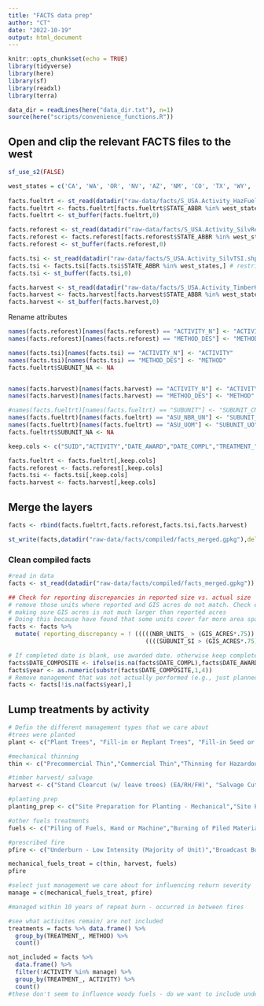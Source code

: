 ```yaml
---
title: "FACTS data prep"
author: "CT"
date: "2022-10-19"
output: html_document
---
```


```r
knitr::opts_chunk$set(echo = TRUE)
library(tidyverse)
library(here)
library(sf)
library(readxl)
library(terra)

data_dir = readLines(here("data_dir.txt"), n=1)
source(here("scripts/convenience_functions.R"))

```

## Open and clip the relevant FACTS files to the west
```r

sf_use_s2(FALSE)

west_states = c('CA', 'WA', 'OR', 'NV', 'AZ', 'NM', 'CO', 'TX', 'WY', 'MT', 'ID', 'UT')
  
facts.fueltrt <- st_read(datadir("raw-data/facts/S_USA.Activity_HazFuelTrt_PL.shp"))
facts.fueltrt <- facts.fueltrt[facts.fueltrt$STATE_ABBR %in% west_states,] # restrict to western states
facts.fueltrt <- st_buffer(facts.fueltrt,0)

facts.reforest <- st_read(datadir("raw-data/facts/S_USA.Activity_SilvReforestation.shp"))
facts.reforest <- facts.reforest[facts.reforest$STATE_ABBR %in% west_states,] # restrict to western states
facts.reforest <- st_buffer(facts.reforest,0)

facts.tsi <- st_read(datadir("raw-data/facts/S_USA.Activity_SilvTSI.shp"))
facts.tsi <- facts.tsi[facts.tsi$STATE_ABBR %in% west_states,] # restrict to western states
facts.tsi <- st_buffer(facts.tsi,0)

facts.harvest <- st_read(datadir("raw-data/facts/S_USA.Activity_TimberHarvest.shp"))
facts.harvest <- facts.harvest[facts.harvest$STATE_ABBR %in% west_states,] # restrict to western states
facts.harvest <- st_buffer(facts.harvest,0)
```

Rename attributes
```r
names(facts.reforest)[names(facts.reforest) == "ACTIVITY_N"] <- "ACTIVITY"
names(facts.reforest)[names(facts.reforest) == "METHOD_DES"] <- "METHOD"

names(facts.tsi)[names(facts.tsi) == "ACTIVITY_N"] <- "ACTIVITY"
names(facts.tsi)[names(facts.tsi) == "METHOD_DES"] <- "METHOD"
facts.fueltrt$SUBUNIT_NA <- NA


names(facts.harvest)[names(facts.harvest) == "ACTIVITY_N"] <- "ACTIVITY"
names(facts.harvest)[names(facts.harvest) == "METHOD_DES"] <- "METHOD"

#names(facts.fueltrt)[names(facts.fueltrt) == "SUBUNIT"] <- "SUBUNIT_CN"
names(facts.fueltrt)[names(facts.fueltrt) == "ASU_NBR_UN"] <- "SUBUNIT_SI"
names(facts.fueltrt)[names(facts.fueltrt) == "ASU_UOM"] <- "SUBUNIT_UO"
facts.fueltrt$SUBUNIT_NA <- NA

keep.cols <- c("SUID","ACTIVITY","DATE_AWARD","DATE_COMPL","TREATMENT_","METHOD","NBR_UNITS_","UOM","DATE_PLANN","COST_PER_U","METHOD","EQUIPMENT_","PRODUCTIVI","TREATMENT_","DATA_SOURC","SUBUNIT","DATA_SOU_1","GIS_ACRES","SHAPE_AREA","NBR_UNITS_","UOM","SUBUNIT_SI","SUBUNIT_UO","SUBUNIT_NA")

facts.fueltrt <- facts.fueltrt[,keep.cols]
facts.reforest <- facts.reforest[,keep.cols]
facts.tsi <- facts.tsi[,keep.cols]
facts.harvest <- facts.harvest[,keep.cols]
```

## Merge the layers
```r

facts <- rbind(facts.fueltrt,facts.reforest,facts.tsi,facts.harvest)

st_write(facts,datadir("raw-data/facts/compiled/facts_merged.gpkg"),delete_dsn=TRUE)

```


### Clean compiled facts
```r
#read in data
facts <- st_read(datadir("raw-data/facts/compiled/facts_merged.gpkg"))
```

```r
## Check for reporting discrepancies in reported size vs. actual size
# remove those units where reported and GIS acres do not match. Check either NBR_UNTIS or SUBUNIT_S and allow either to match
# making sure GIS acres is not much larger than reported acres
# Doing this because have found that some units cover far more area spatially than were really reported to be treated
facts <- facts %>%
  mutate( reporting_discrepancy = ! (((((NBR_UNITS_ > (GIS_ACRES*.75)) ) | ((NBR_UNITS_ > (GIS_ACRES - 25)) ))) |
                                       ((((SUBUNIT_SI > (GIS_ACRES*.75)) ) | ((SUBUNIT_SI > (GIS_ACRES - 25)) )))) )

# If completed date is blank, use awarded date. otherwise keep completed date as it was.
facts$DATE_COMPOSITE <- ifelse(is.na(facts$DATE_COMPL),facts$DATE_AWARD %>% as.character,facts$DATE_COMPL %>% as.character)
facts$year <- as.numeric(substr(facts$DATE_COMPOSITE,1,4))
# Remove management that was not actually performed (e.g., just planned)
facts <- facts[!is.na(facts$year),]
```

## Lump treatments by activity
```r

# Defin the different management types that we care about
#trees were planted
plant <- c("Plant Trees", "Fill-in or Replant Trees", "Fill-in Seed or Reseed Trees")

#mechanical thinning
thin <- c("Precommercial Thin","Commercial Thin","Thinning for Hazardous Fuels Reduction","Single-tree Selection Cut (UA/RH/FH)", "Inland Fish Thinning for Fish Habitat Improvement", "Liberation Cut", "Precommercial thinning for visual", "Wildlife Habitat Precommercial thinning", "Anadromous Fish Thinning for Fish Habitat Improvement", "Site Preparation for Natural Regeneration - Other", "Site Preparation for Planting - Other", "Site Preparation for Seeding - Other", "Tree Release and Weed")

#timber harvest/ salvage
harvest <- c("Stand Clearcut (w/ leave trees) (EA/RH/FH)", "Salvage Cut (intermediate treatment, not regeneration)","Stand Clearcut (EA/RH/FH)","Patch Clearcut (EA/RH/FH)","Overstory Removal Cut (from advanced regeneration) (EA/RH/FH)","Sanitation Cut","Group Selection Cut (UA/RH/FH)","Overstory Removal Cut (from advanced regeneration) (EA/RH/FH)","Seed-tree Seed Cut (with and without leave trees) (EA/RH/NFH)","Shelterwood Removal Cut (EA/NRH/FH)", "Shelterwood Preparatory Cut (EA/NRH/NFH)", "Improvement Cut", "Shelterwood Establishment Cut (with or without leave trees) (EA/RH/NFH)", "Seed-tree Final Cut (EA/NRH/FH)", "Fuel Break", "Harvest Without Restocking", "Patch Clearcut (w/ leave trees) (EA/RH/FH)", "Recreation Removal of hazard trees and snags - Area", "Seed-tree Preparatory Cut (EA/NRH/NFH)", "Seed-tree Removal Cut (w/ leave trees) (EA/NRH/FH)", "Shelterwood Removal Cut (w/ leave trees) (EA/NRH/FH)", "Two-aged Coppice Cut (w/res) (2A/RH/FH)","Two-aged Preparatory Cut (w/res) (2A/NRH/NFH)", "Two-aged Seed-tree Seed and Removal Cut (w/res) (2A/RH/FH)", "Two-aged Shelterwood Establishment and Removal Cut (w/ res) (2A/RH/FH)", "Two-aged Shelterwood Establishment Cut (w/res) (2A/RH/NFH)", "Two-aged Stand Clearcut (w/res) (2A/RH/FH)", "Wildlife Habitat Intermediate cut", "Wildlife Habitat Regeneration cut", "Coppice Cut (EA/RH/FH)", "Coppice Cut (w/leave trees) (EA/RH/FH)", "Two-aged Shelterwood Final Removal Cut (w/res) (2A/NRH/FH)", "Shelterwood Staged Removal Cut (EA/NRH/NFH)", "Two-aged Patch Clearcut (w/res) (2A/RH/FH)")

#planting prep
planting_prep <- c("Site Preparation for Planting - Mechanical","Site Preparation for Planting - Manual","Site Preparation for Planting - Burning", "Site Preparation for Planting - Other","Site Preparation for Natural Regeneration - Manual","Site Preparation for Natural Regeneration - Burning", "Slashing - Pre-Site Preparation", "Tree Release and Weed","Control of Understory Vegetation")

#other fuels treatments
fuels <- c("Piling of Fuels, Hand or Machine","Burning of Piled Material","Yarding - Removal of Fuels by Carrying or Dragging","Rearrangement of Fuels","Chipping of Fuels","Compacting/Crushing of Fuels","Pruning to Raise Canopy Height and Discourage Crown Fire","Prune", "Wildlife Habitat Slash treatment", "Wildlife Habitat Mechanical treatment")

#prescribed fire       
pfire <- c("Underburn - Low Intensity (Majority of Unit)","Broadcast Burning - Covers a majority of the unit", "Control of Understory Vegetation- Burning", "Jackpot Burning - Scattered concentrations", "Natural regeneration - prescribed fire", "Wildlife Habitat Prescribed fire")

mechanical_fuels_treat = c(thin, harvest, fuels)
pfire

#select just management we care about for influencing reburn severity
manage = c(mechanical_fuels_treat, pfire)

#managed within 10 years of repeat burn - occurred in between fires

#see what activites remain/ are not included
treatments = facts %>% data.frame() %>%
  group_by(TREATMENT_, METHOD) %>% 
  count()

not_included = facts %>% 
  data.frame() %>%
  filter(!ACTIVITY %in% manage) %>%
  group_by(TREATMENT_, ACTIVITY) %>%
  count()
#these don't seem to influence woody fuels - do we want to include understory fuels treatments as well?
```



